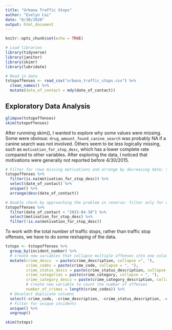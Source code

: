 ```yaml
---
title: "Urbana Traffic Stops"
author: "Evelyn Cai"
date: "6/30/2020"
output: html_document
---
```


```r
knitr::opts_chunk$set(echo = TRUE)

# Load libraries
library(tidyverse)
library(janitor)
library(skimr)
library(lubridate)

# Read in data
tstopoffenses <- read_csv("urbana_traffic_stops.csv") %>%
  clean_names() %>%
  mutate(date_of_contact = mdy(date_of_contact))
```

## Exploratory Data Analysis

```r
glimpse(tstopoffenses)
skim(tstopoffenses)
```

After runnning skim(), I wanted to explore why some values were missing. Some were obvious: `drug_amount_found_canine_search` was probably NA if a canine search was not involved. Others seem to be less logically missing, such as `motivation_for_stop_desc`, which has a lower complete rate compared to other variables. After exploring the data, I noticed that motivations were generally not reported before 4/30/2015.

```r
# Filter for rows missing motivations and arrange by decreasing date; the largest date value is 4/30/2015. Note before we call the unique() function that there are 14,657 observations.
tstopoffenses %>%
  filter(is.na(motivation_for_stop_desc)) %>%
  select(date_of_contact) %>%
  unique() %>%
  arrange(desc(date_of_contact))

# Double check by approaching the problem in reverse: filter only for dates before 4/30/2015 (again, there are 14,657 observations). When filtering for those that have a motivation, there are only 11 - mostly traffic issues, one is community caretaking.
tstopoffenses %>% 
  filter(date_of_contact < "2015-04-30") %>%
  select(motivation_for_stop_desc) %>%
  filter(!is.na(motivation_for_stop_desc))
```

To work with the total number of traffic stops, rather than traffic stop offenses, we have to do some reshaping of the data.

```r

tstops <- tstopoffenses %>%
  group_by(incident_number) %>%
  # Create new variables that collapse multiple offenses into one column
  mutate(crime_descs  = paste(crime_description, collapse =", "),
         crime_codes = paste(crime_code, collapse = ", "),
         crime_status_descs = paste(crime_status_description, collapse = ", "),
         crime_categories = paste(crime_category, collapse = ", "),
         crime_category_descs = paste(crime_category_description, collapse = ", "),
         # Create new variable to count the number of offenses
         number_of_crimes = length(crime_codes)) %>%
  # Deselect duplicate columns
  select(-crime_code, -crime_description, -crime_status_description, -crime_category, -crime_category_description) %>%
  # Filter for unique incidents
  unique() %>%
  ungroup()

skim(tstops)
  
```




